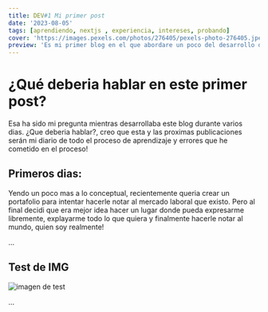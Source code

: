 ```yaml
---
title: DEV#1 Mi primer post
date: '2023-08-05'
tags: [aprendiendo, nextjs , experiencia, intereses, probando]
cover: 'https://images.pexels.com/photos/276405/pexels-photo-276405.jpeg?auto=compress&cs=tinysrgb&w=1260&h=750&dpr=1'
preview: 'Es mi primer blog en el que abordare un poco del desarrollo del mismo'
---
```


# ¿Qué deberia hablar en este primer post?

Esa ha sido mi pregunta mientras desarrollaba este blog durante varios dias.
¿Que deberia hablar?, creo que esta y las proximas publicaciones serán mi diario
de todo el proceso de aprendizaje y errores que he cometido en el proceso!

## Primeros dias:

Yendo un poco mas a lo conceptual, recientemente queria crear un portafolio para intentar hacerle notar al mercado laboral que existo.
Pero al final decidi que era mejor idea hacer un lugar donde pueda expresarme libremente, explayarme todo lo que quiera y finalmente 
hacerle notar al mundo, quien soy realmente!

...


## Test de IMG

![imagen de test](https://images.pexels.com/photos/1779487/pexels-photo-1779487.jpeg?auto=compress&cs=tinysrgb&w=1260&h=750&dpr=1)

...
